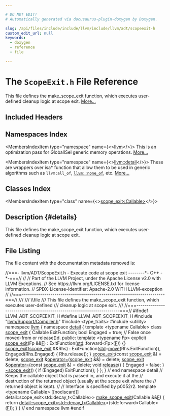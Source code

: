 ```yaml
---

# DO NOT EDIT!
# Automatically generated via docusaurus-plugin-doxygen by Doxygen.

slug: /api/files/include/include/llvm/include/llvm/adt/scopeexit-h
custom_edit_url: null
keywords:
  - doxygen
  - reference
  - file

---
```





# The `ScopeExit.h` File Reference

<DoxygenPage pluginConfig={pluginConfig}>

This file defines the make&#95;scope&#95;exit function, which executes user-defined cleanup logic at scope exit. <a href="#details">More...</a>

## Included Headers

<IncludesList>
<IncludesListItem
  filePath="llvm/Support/Compiler.h"
  permalink="/docs/api/files/include/include/llvm/include/llvm/support/compiler-h"
  isLocal="true" />
<IncludesListItem
  filePath="type_traits"
  permalink=""
  isLocal="false" />
<IncludesListItem
  filePath="utility"
  permalink=""
  isLocal="false" />
</IncludesList>

## Namespaces Index

<MembersIndex>

<MembersIndexItem
  type="namespace"
  name={<><a href="/docs/api/namespaces/llvm">llvm</a></>}>
This is an optimization pass for GlobalISel generic memory operations. <a href="/docs/api/namespaces/llvm/#details">More...</a>
</MembersIndexItem>

<MembersIndexItem
  type="namespace"
  name={<><a href="/docs/api/namespaces/llvm/detail">llvm::detail</a></>}>
These are wrappers over isa&#42; function that allow them to be used in generic algorithms such as <code>llvm:all&#95;of</code>, <code><a href="/docs/api/namespaces/llvm/#a7dc3069afa2ce5ea62ac2eb183e51c00">llvm::none&#95;of</a></code>, etc. <a href="/docs/api/namespaces/llvm/detail/#details">More...</a>
</MembersIndexItem>

</MembersIndex>

## Classes Index

<MembersIndex>

<MembersIndexItem
  type="class"
  name={<><a href="/docs/api/classes/llvm/detail/scope-exit">scope_exit&lt;Callable&gt;</a></>}>
</MembersIndexItem>

</MembersIndex>

## Description {#details}

This file defines the make&#95;scope&#95;exit function, which executes user-defined cleanup logic at scope exit.

## File Listing

The file content with the documentation metadata removed is:

<ProgramListing>

<Link id="l00001" /><CodeLine lineNumber="1"><span class="doxyHighlightComment">//===- llvm/ADT/ScopeExit.h - Execute code at scope exit --------&#42;- C++ -&#42;-===//</span></CodeLine>
<Link id="l00002" /><CodeLine lineNumber="2"><span class="doxyHighlightComment">//</span></CodeLine>
<Link id="l00003" /><CodeLine lineNumber="3"><span class="doxyHighlightComment">// Part of the LLVM Project, under the Apache License v2.0 with LLVM Exceptions.</span></CodeLine>
<Link id="l00004" /><CodeLine lineNumber="4"><span class="doxyHighlightComment">// See https://llvm.org/LICENSE.txt for license information.</span></CodeLine>
<Link id="l00005" /><CodeLine lineNumber="5"><span class="doxyHighlightComment">// SPDX-License-Identifier: Apache-2.0 WITH LLVM-exception</span></CodeLine>
<Link id="l00006" /><CodeLine lineNumber="6"><span class="doxyHighlightComment">//</span></CodeLine>
<Link id="l00007" /><CodeLine lineNumber="7"><span class="doxyHighlightComment">//===----------------------------------------------------------------------===//</span></CodeLine>
<Link id="l00008" /><CodeLine lineNumber="8"><span class="doxyHighlightComment">///</span></CodeLine>
<Link id="l00009" /><CodeLine lineNumber="9"><span class="doxyHighlightComment">/// \\file</span></CodeLine>
<Link id="l00010" /><CodeLine lineNumber="10"><span class="doxyHighlightComment">/// This file defines the make&#95;scope&#95;exit function, which executes user-defined</span></CodeLine>
<Link id="l00011" /><CodeLine lineNumber="11"><span class="doxyHighlightComment">/// cleanup logic at scope exit.</span></CodeLine>
<Link id="l00012" /><CodeLine lineNumber="12"><span class="doxyHighlightComment">///</span></CodeLine>
<Link id="l00013" /><CodeLine lineNumber="13"><span class="doxyHighlightComment">//===----------------------------------------------------------------------===//</span></CodeLine>
<Link id="l00014" /><CodeLine lineNumber="14"></CodeLine>
<Link id="l00015" /><CodeLine lineNumber="15"><span class="doxyHighlightPreprocessor">#ifndef LLVM&#95;ADT&#95;SCOPEEXIT&#95;H</span></CodeLine>
<Link id="l00016" /><CodeLine lineNumber="16"><span class="doxyHighlightPreprocessor">#define LLVM&#95;ADT&#95;SCOPEEXIT&#95;H</span></CodeLine>
<Link id="l00017" /><CodeLine lineNumber="17"></CodeLine>
<Link id="l00018" /><CodeLine lineNumber="18"><span class="doxyHighlightPreprocessor">#include &quot;<a href="/docs/api/files/include/include/llvm/include/llvm/support/compiler-h">llvm/Support/Compiler.h</a>&quot;</span></CodeLine>
<Link id="l00019" /><CodeLine lineNumber="19"></CodeLine>
<Link id="l00020" /><CodeLine lineNumber="20"><span class="doxyHighlightPreprocessor">#include &lt;type&#95;traits&gt;</span></CodeLine>
<Link id="l00021" /><CodeLine lineNumber="21"><span class="doxyHighlightPreprocessor">#include &lt;utility&gt;</span></CodeLine>
<Link id="l00022" /><CodeLine lineNumber="22"></CodeLine>
<Link id="l00023" /><CodeLine lineNumber="23"><span class="doxyHighlightKeyword">namespace </span><span class="doxyHighlight"><a href="/docs/api/namespaces/llvm">llvm</a> &#123;</span></CodeLine>
<Link id="l00024" /><CodeLine lineNumber="24"><span class="doxyHighlightKeyword">namespace </span><span class="doxyHighlight"><a href="/docs/api/namespaces/llvm/detail">detail</a> &#123;</span></CodeLine>
<Link id="l00025" /><CodeLine lineNumber="25"></CodeLine>
<Link id="l00026" /><CodeLine lineNumber="26" lineLink="/docs/api/classes/llvm/detail/scope-exit"><span class="doxyHighlightKeyword">template</span><span class="doxyHighlight"> &lt;</span><span class="doxyHighlightKeyword">typename</span><span class="doxyHighlight"> Callable&gt; </span><span class="doxyHighlightKeyword">class </span><span class="doxyHighlight"><a href="/docs/api/classes/llvm/detail/scope-exit/#a35c4774df283415f2715fa1220542d0d">scope&#95;exit</a> &#123;</span></CodeLine>
<Link id="l00027" /><CodeLine lineNumber="27"><span class="doxyHighlight">  Callable ExitFunction;</span></CodeLine>
<Link id="l00028" /><CodeLine lineNumber="28"><span class="doxyHighlight">  </span><span class="doxyHighlightKeywordType">bool</span><span class="doxyHighlight"> Engaged = </span><span class="doxyHighlightKeyword">true</span><span class="doxyHighlight">; </span><span class="doxyHighlightComment">// False once moved-from or release()d.</span></CodeLine>
<Link id="l00029" /><CodeLine lineNumber="29"></CodeLine>
<Link id="l00030" /><CodeLine lineNumber="30"><span class="doxyHighlightKeyword">public</span><span class="doxyHighlight">:</span></CodeLine>
<Link id="l00031" /><CodeLine lineNumber="31"><span class="doxyHighlight">  </span><span class="doxyHighlightKeyword">template</span><span class="doxyHighlight"> &lt;</span><span class="doxyHighlightKeyword">typename</span><span class="doxyHighlight"> Fp&gt;</span></CodeLine>
<Link id="l00032" /><CodeLine lineNumber="32" lineLink="/docs/api/classes/llvm/detail/scope-exit/#a35c4774df283415f2715fa1220542d0d"><span class="doxyHighlight">  </span><span class="doxyHighlightKeyword">explicit</span><span class="doxyHighlight"> <a href="/docs/api/classes/llvm/detail/scope-exit/#a35c4774df283415f2715fa1220542d0d">scope&#95;exit</a>(Fp &amp;&amp;<a href="/docs/api/files/lib/lib/support/md5-cpp/#a96d73bbd7af15cb1fc38c3f4a3bd82e9">F</a>) : ExitFunction(<a href="/docs/api/namespaces/std">std</a>::forward&lt;Fp&gt;(<a href="/docs/api/files/lib/lib/support/md5-cpp/#a96d73bbd7af15cb1fc38c3f4a3bd82e9">F</a>)) &#123;&#125;</span></CodeLine>
<Link id="l00033" /><CodeLine lineNumber="33"></CodeLine>
<Link id="l00034" /><CodeLine lineNumber="34" lineLink="/docs/api/classes/llvm/detail/scope-exit/#afd6105afb9936d8d3ebb316b9bfb53cf"><span class="doxyHighlight">  <a href="/docs/api/classes/llvm/detail/scope-exit/#afd6105afb9936d8d3ebb316b9bfb53cf">scope&#95;exit</a>(<a href="/docs/api/classes/llvm/detail/scope-exit/#a35c4774df283415f2715fa1220542d0d">scope&#95;exit</a> &amp;&amp;Rhs)</span></CodeLine>
<Link id="l00035" /><CodeLine lineNumber="35"><span class="doxyHighlight">      : ExitFunction(<a href="/docs/api/namespaces/std">std</a>::<a href="/docs/api/namespaces/llvm/#abfc9c7ecf70f66901e439f7c04ef3dbb">move</a>(Rhs.ExitFunction)), Engaged(Rhs.Engaged) &#123;</span></CodeLine>
<Link id="l00036" /><CodeLine lineNumber="36"><span class="doxyHighlight">    Rhs.release();</span></CodeLine>
<Link id="l00037" /><CodeLine lineNumber="37"><span class="doxyHighlight">  &#125;</span></CodeLine>
<Link id="l00038" /><CodeLine lineNumber="38" lineLink="/docs/api/classes/llvm/detail/scope-exit/#a3d8127db2783d2fa4fd12204a5a9ce3e"><span class="doxyHighlight">  <a href="/docs/api/classes/llvm/detail/scope-exit/#a3d8127db2783d2fa4fd12204a5a9ce3e">scope&#95;exit</a>(</span><span class="doxyHighlightKeyword">const</span><span class="doxyHighlight"> <a href="/docs/api/classes/llvm/detail/scope-exit/#a35c4774df283415f2715fa1220542d0d">scope&#95;exit</a> &amp;) = </span><span class="doxyHighlightKeyword">delete</span><span class="doxyHighlight">;</span></CodeLine>
<Link id="l00039" /><CodeLine lineNumber="39" lineLink="/docs/api/classes/llvm/detail/scope-exit/#a29513a4321e56407e554e207907803f7"><span class="doxyHighlight">  <a href="/docs/api/classes/llvm/detail/scope-exit/#a35c4774df283415f2715fa1220542d0d">scope&#95;exit</a> &amp;<a href="/docs/api/classes/llvm/detail/scope-exit/#a29513a4321e56407e554e207907803f7">operator=</a>(<a href="/docs/api/classes/llvm/detail/scope-exit/#a35c4774df283415f2715fa1220542d0d">scope&#95;exit</a> &amp;&amp;) = </span><span class="doxyHighlightKeyword">delete</span><span class="doxyHighlight">;</span></CodeLine>
<Link id="l00040" /><CodeLine lineNumber="40" lineLink="/docs/api/classes/llvm/detail/scope-exit/#a9bdd6ac4ca8c7a1978938aaf9bd917c3"><span class="doxyHighlight">  <a href="/docs/api/classes/llvm/detail/scope-exit/#a35c4774df283415f2715fa1220542d0d">scope&#95;exit</a> &amp;<a href="/docs/api/classes/llvm/detail/scope-exit/#a9bdd6ac4ca8c7a1978938aaf9bd917c3">operator=</a>(</span><span class="doxyHighlightKeyword">const</span><span class="doxyHighlight"> <a href="/docs/api/classes/llvm/detail/scope-exit/#a35c4774df283415f2715fa1220542d0d">scope&#95;exit</a> &amp;) = </span><span class="doxyHighlightKeyword">delete</span><span class="doxyHighlight">;</span></CodeLine>
<Link id="l00041" /><CodeLine lineNumber="41"></CodeLine>
<Link id="l00042" /><CodeLine lineNumber="42" lineLink="/docs/api/classes/llvm/detail/scope-exit/#a76416c6053b88d58570e2049e0d99086"><span class="doxyHighlight">  </span><span class="doxyHighlightKeywordType">void</span><span class="doxyHighlight"> <a href="/docs/api/classes/llvm/detail/scope-exit/#a76416c6053b88d58570e2049e0d99086">release</a>() &#123; Engaged = </span><span class="doxyHighlightKeyword">false</span><span class="doxyHighlight">; &#125;</span></CodeLine>
<Link id="l00043" /><CodeLine lineNumber="43"></CodeLine>
<Link id="l00044" /><CodeLine lineNumber="44" lineLink="/docs/api/classes/llvm/detail/scope-exit/#ad0ed56c5a306417c1a1206b93aa1137f"><span class="doxyHighlight">  <a href="/docs/api/classes/llvm/detail/scope-exit/#ad0ed56c5a306417c1a1206b93aa1137f">~scope&#95;exit</a>() &#123;</span></CodeLine>
<Link id="l00045" /><CodeLine lineNumber="45"><span class="doxyHighlight">    </span><span class="doxyHighlightKeywordFlow">if</span><span class="doxyHighlight"> (Engaged)</span></CodeLine>
<Link id="l00046" /><CodeLine lineNumber="46"><span class="doxyHighlight">      ExitFunction();</span></CodeLine>
<Link id="l00047" /><CodeLine lineNumber="47"><span class="doxyHighlight">  &#125;</span></CodeLine>
<Link id="l00048" /><CodeLine lineNumber="48"><span class="doxyHighlight">&#125;;</span></CodeLine>
<Link id="l00049" /><CodeLine lineNumber="49"></CodeLine>
<Link id="l00050" /><CodeLine lineNumber="50"><span class="doxyHighlight">&#125; </span><span class="doxyHighlightComment">// end namespace detail</span></CodeLine>
<Link id="l00051" /><CodeLine lineNumber="51"></CodeLine>
<Link id="l00052" /><CodeLine lineNumber="52"><span class="doxyHighlightComment">// Keeps the callable object that is passed in, and execute it at the</span></CodeLine>
<Link id="l00053" /><CodeLine lineNumber="53"><span class="doxyHighlightComment">// destruction of the returned object (usually at the scope exit where the</span></CodeLine>
<Link id="l00054" /><CodeLine lineNumber="54"><span class="doxyHighlightComment">// returned object is kept).</span></CodeLine>
<Link id="l00055" /><CodeLine lineNumber="55"><span class="doxyHighlightComment">//</span></CodeLine>
<Link id="l00056" /><CodeLine lineNumber="56"><span class="doxyHighlightComment">// Interface is specified by p0052r2.</span></CodeLine>
<Link id="l00057" /><CodeLine lineNumber="57"><span class="doxyHighlightKeyword">template</span><span class="doxyHighlight"> &lt;</span><span class="doxyHighlightKeyword">typename</span><span class="doxyHighlight"> Callable&gt;</span></CodeLine>
<Link id="l00058" /><CodeLine lineNumber="58"><span class="doxyHighlight">&#91;&#91;nodiscard&#93;&#93; detail::scope&#95;exit&lt;std::decay&#95;t&lt;Callable&gt;&gt;</span></CodeLine>
<Link id="l00059" /><CodeLine lineNumber="59" lineLink="/docs/api/namespaces/llvm/#a1af45c4dc83c083c5ae914d96fd3ce96"><span class="doxyHighlight"><a href="/docs/api/namespaces/llvm/#a1af45c4dc83c083c5ae914d96fd3ce96">make&#95;scope&#95;exit</a>(Callable &amp;&amp;<a href="/docs/api/files/lib/lib/support/md5-cpp/#a96d73bbd7af15cb1fc38c3f4a3bd82e9">F</a>) &#123;</span></CodeLine>
<Link id="l00060" /><CodeLine lineNumber="60"><span class="doxyHighlight">  </span><span class="doxyHighlightKeywordFlow">return</span><span class="doxyHighlight"> <a href="/docs/api/classes/llvm/detail/scope-exit">detail::scope&#95;exit&lt;std::decay&#95;t&lt;Callable&gt;</a>&gt;(std::forward&lt;Callable&gt;(<a href="/docs/api/files/lib/lib/support/md5-cpp/#a96d73bbd7af15cb1fc38c3f4a3bd82e9">F</a>));</span></CodeLine>
<Link id="l00061" /><CodeLine lineNumber="61"><span class="doxyHighlight">&#125;</span></CodeLine>
<Link id="l00062" /><CodeLine lineNumber="62"></CodeLine>
<Link id="l00063" /><CodeLine lineNumber="63"><span class="doxyHighlight">&#125; </span><span class="doxyHighlightComment">// end namespace llvm</span></CodeLine>
<Link id="l00064" /><CodeLine lineNumber="64"></CodeLine>
<Link id="l00065" /><CodeLine lineNumber="65"><span class="doxyHighlightPreprocessor">#endif</span></CodeLine>

</ProgramListing>


</DoxygenPage>
